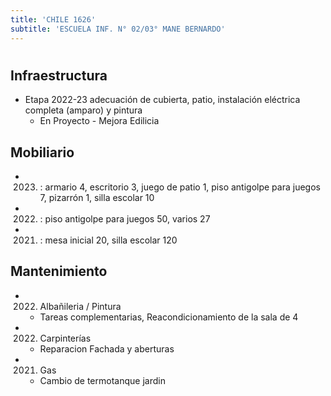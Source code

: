 ```yaml
---
title: 'CHILE 1626'
subtitle: 'ESCUELA INF. N° 02/03° MANE BERNARDO'
---
```


#
## Infraestructura

* Etapa 2022-23 adecuación de cubierta, patio, instalación eléctrica completa (amparo) y pintura 
    + En Proyecto - Mejora Edilicia 


## Mobiliario

*  (2023) : armario 4, escritorio 3, juego de patio 1, piso antigolpe para juegos 7, pizarrón 1, silla escolar 10 

*  (2022) : piso antigolpe para juegos 50, varios 27 

*  (2021) : mesa inicial 20, silla escolar 120 





## Mantenimiento

*  (2022) Albañileria / Pintura 
    + Tareas complementarias, Reacondicionamiento de la sala de 4

*  (2022) Carpinterías 
    + Reparacion Fachada y aberturas

*  (2021) Gas 
    + Cambio de termotanque jardin







